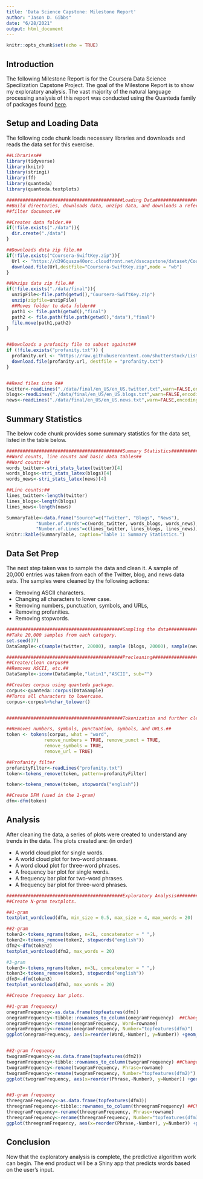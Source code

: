 ---
title: 'Data Science Capstone: Milestone Report'
author: "Jason D. Gibbs"
date: "6/28/2021"
output: html_document
---

```{r setup, include=FALSE}
knitr::opts_chunk$set(echo = TRUE)
```

## Introduction

The following Milestone Report is for the Coursera Data Science Specilization Capstone Project. The goal of the Milestone Report is to show my exploratory analysis. The vast majority of the natural language processing analysis of this report was conducted using the Quanteda family of packages found [here](https://quanteda.io/).

## Setup and Loading Data

The following code chunk loads necessary libraries and downloads and reads the data set for this exercise.

```{r prep, message=FALSE}
##Libraries##
library(tidyverse)
library(knitr)
library(stringi)
library(ff)
library(quanteda)
library(quanteda.textplots)

###########################################Loading Data###################################
##Build directories, downloads data, unzips data, and downloads a reference profanity 
##filter document.##

##Creates data folder.##
if(!file.exists("./data")){
  dir.create("./data")
}

##Downloads data zip file.##
if(!file.exists("Coursera-SwiftKey.zip")){
  Url <- "https://d396qusza40orc.cloudfront.net/dsscapstone/dataset/Coursera-SwiftKey.zip"
  download.file(Url,destfile="Coursera-SwiftKey.zip",mode = "wb")
}

##Unzips data zip file.##
if(!file.exists("./data/final")){
  unzipFile<-file.path(getwd(),"Coursera-SwiftKey.zip")
  unzip(zipfile=unzipFile)
  ##Moves folder to data folder##
  path1 <- file.path(getwd(),"final")
  path2 <- file.path(file.path(getwd(),"data"),"final")
  file.move(path1,path2)
}


##Downloads a profanity file to subset against##
if (!file.exists("profanity.txt")) {
  profanity.url <- "https://raw.githubusercontent.com/shutterstock/List-of-Dirty-Naughty-Obscene-and-Otherwise-Bad-Words/master/en"
  download.file(profanity.url, destfile = "profanity.txt")
}


##Read files into R##
twitter<-readLines("./data/final/en_US/en_US.twitter.txt",warn=FALSE,encoding="UTF-8")
blogs<-readLines("./data/final/en_US/en_US.blogs.txt",warn=FALSE,encoding="UTF-8")
news<-readLines("./data/final/en_US/en_US.news.txt",warn=FALSE,encoding="UTF-8")
```

## Summary Statistics

The below code chunk provides some summary statistics for the data set, listed in the table below.

```{r summary}
###########################################Summary Statistics###################################
##Word counts, line counts and basic data tables##
##Word counts:##
words_twitter<-stri_stats_latex(twitter)[4]
words_blogs<-stri_stats_latex(blogs)[4]
words_news<-stri_stats_latex(news)[4]

##Line counts:##
lines_twitter<-length(twitter)
lines_blogs<-length(blogs)
lines_news<-length(news)

SummaryTable<-data.frame("Source"=c("Twitter", "Blogs", "News"),
           "Number.of.Words"=c(words_twitter, words_blogs, words_news),
           "Number.of.Lines"=c(lines_twitter, lines_blogs, lines_news))
knitr::kable(SummaryTable, caption="Table 1: Summary Statistics.")
```

## Data Set Prep

The next step taken was to sample the data and clean it. A sample of 20,000 entries was taken from each of the Twitter, blog, and news data sets. The samples were cleaned by the following actions:

* Removing ASCII characters.
* Changing all characters to lower case.
* Removing numbers, punctuation, symbols, and URLs,
* Removing profanities.
* Removing stopwords. 

```{r datasetprep}
###########################################Sampling the data###################################
##Take 20,000 samples from each category.
set.seed(37)
DataSample<-c(sample(twitter, 20000), sample (blogs, 20000), sample(news,20000))

###########################################Precleaning###################################
##Create/clean corpus##
##Removes ASCII, etc.##
DataSample<-iconv(DataSample,"latin1","ASCII", sub="")

##Creates corpus using quanteda package.
corpus<-quanteda::corpus(DataSample)
##Turns all characters to lowercase.
corpus<-corpus%>%char_tolower()


###########################################Tokenization and further cleaning###################################

##Removes numbers, symbols, punctuation, symbols, and URLs.##
token <- tokens(corpus, what = "word",
              remove_numbers = TRUE, remove_punct = TRUE,
              remove_symbols = TRUE,
              remove_url = TRUE)

##Profanity filter
profanityFilter<-readLines("profanity.txt")
token<-tokens_remove(token, pattern=profanityFilter)

token<-tokens_remove(token, stopwords("english"))

##Create DFM (used in the 1-gram)
dfm<-dfm(token)
```

## Analysis

After cleaning the data, a series of plots were created to understand any trends in the data. The plots created are: (in order)

* A world cloud plot for single words.
* A world cloud plot for two-word phrases.
* A word cloud plot for three-word phrases.
* A frequency bar plot for single words.
* A frequency bar plot for two-word phrases.
* A frequency bar plot for three-word phrases.

```{r analysis}
###########################################Exploratory Analysis###################################
##Create N-gram textplots.

##1-gram
textplot_wordcloud(dfm, min_size = 0.5, max_size = 4, max_words = 20)

##2-gram
token2<-tokens_ngrams(token, n=2L, concatenator = " ",)
token2<-tokens_remove(token2, stopwords("english"))
dfm2<-dfm(token2)
textplot_wordcloud(dfm2, max_words = 20)

#3-gram
token3<-tokens_ngrams(token, n=3L, concatenator = " ",)
token3<-tokens_remove(token3, stopwords("english"))
dfm3<-dfm(token3)
textplot_wordcloud(dfm3, max_words = 20)

##Create frequency bar plots.

##1-gram frequency)
onegramFrequency<-as.data.frame(topfeatures(dfm))
onegramFrequency<-tibble::rownames_to_column(onegramFrequency)  ##Changes row names to a different column
onegramFrequency<-rename(onegramFrequency, Word=rowname)
onegramFrequency<-rename(onegramFrequency, Number="topfeatures(dfm)")
ggplot(onegramFrequency, aes(x=reorder(Word,-Number), y=Number)) +geom_bar(stat="identity")+xlab("Word")+ylab("Frequency")+ggtitle("Frequency of Words") +theme(axis.text.x=element_text(angle=45))


##2-gram frequency
twogramFrequency<-as.data.frame(topfeatures(dfm2))
twogramFrequency<-tibble::rownames_to_column(twogramFrequency) ##Changes row names to a different column
twogramFrequency<-rename(twogramFrequency, Phrase=rowname)
twogramFrequency<-rename(twogramFrequency, Number="topfeatures(dfm2)")
ggplot(twogramFrequency, aes(x=reorder(Phrase,-Number), y=Number)) +geom_bar(stat="identity")+xlab("Phrase")+ylab("Frequency")+ggtitle("Frequency of Two-Word Phrases") + theme(axis.text.x=element_text(angle=45))


##3-gram frequency
threegramFrequency<-as.data.frame(topfeatures(dfm3))
threegramFrequency<-tibble::rownames_to_column(threegramFrequency) ##Changes row names to a different column
threegramFrequency<-rename(threegramFrequency, Phrase=rowname)
threegramFrequency<-rename(threegramFrequency, Number="topfeatures(dfm3)")
ggplot(threegramFrequency, aes(x=reorder(Phrase,-Number), y=Number)) +geom_bar(stat="identity")+xlab("Phrase")+ylab("Frequency")+ggtitle("Frequency of Three-Word Phrases") + theme(axis.text.x=element_text(angle=45))
```


## Conclusion

Now that the exploratory analysis is complete, the predictive algorithm work can begin. The end product will be a Shiny app that predicts words based on the user's input. 